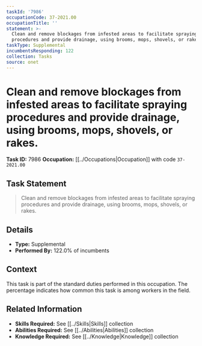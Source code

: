 ```yaml
---
taskId: '7986'
occupationCode: 37-2021.00
occupationTitle: ''
statement: >-
  Clean and remove blockages from infested areas to facilitate spraying
  procedures and provide drainage, using brooms, mops, shovels, or rakes.
taskType: Supplemental
incumbentsResponding: 122
collection: Tasks
source: onet
---
```

# Clean and remove blockages from infested areas to facilitate spraying procedures and provide drainage, using brooms, mops, shovels, or rakes.

**Task ID:** 7986
**Occupation:** [[../Occupations|Occupation]] with code `37-2021.00`

## Task Statement

> Clean and remove blockages from infested areas to facilitate spraying procedures and provide drainage, using brooms, mops, shovels, or rakes.

## Details

- **Type:** Supplemental
- **Performed By:** 122.0% of incumbents

## Context

This task is part of the standard duties performed in this occupation. The percentage indicates how common this task is among workers in the field.

## Related Information

- **Skills Required:** See [[../Skills|Skills]] collection
- **Abilities Required:** See [[../Abilities|Abilities]] collection
- **Knowledge Required:** See [[../Knowledge|Knowledge]] collection
